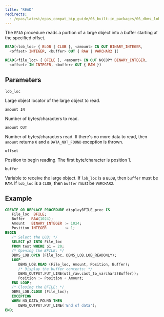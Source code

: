 ```yaml
---
title: "READ"
redirects:
  - /epas/latest/epas_compat_bip_guide/03_built-in_packages/06_dbms_lob/10_read/ #generated for docs/epas/reorg-role-use-case-mode
---
```


The `READ` procedure reads a portion of a large object into a buffer starting at the specified offset.

```sql
READ(<lob_loc> { BLOB | CLOB }, <amount> IN OUT BINARY_INTEGER,
  <offset> INTEGER, <buffer> OUT { RAW | VARCHAR2 })

READ(<file_loc> { BFILE }, <amount> IN OUT NOCOPY BINARY_INTEGER,
  <offset> IN INTEGER, <buffer> OUT { RAW })
```

## Parameters

`lob_loc`

 Large object locator of the large object to read.

`amount IN`

 Number of bytes/characters to read.

`amount OUT`

 Number of bytes/characters read. If there's no more data to read, then `amount` returns `0` and a `DATA_NOT_FOUND` exception is thrown.

`offset`

 Position to begin reading. The first byte/character is position 1.

`buffer`

 Variable to receive the large object. If `lob_loc` is a `BLOB`, then `buffer` must be `RAW`. If `lob_loc` is a `CLOB`, then `buffer` must be `VARCHAR2`. 

## Example

``` sql
CREATE OR REPLACE PROCEDURE displayBFILE_proc IS 
   File_loc  BFILE; 
   Buffer   RAW(1024); 
   Amount   BINARY_INTEGER := 1024; 
   Position INTEGER        := 1; 
BEGIN 
   /* Select the LOB: */ 
   SELECT p2 INTO File_loc 
   FROM test WHERE p1 = 20; 
   /* Opening the BFILE: */ 
   DBMS_LOB.OPEN (File_loc, DBMS_LOB.LOB_READONLY); 
   LOOP 
      DBMS_LOB.READ (File_loc, Amount, Position, Buffer); 
      /* Display the buffer contents: */ 
      DBMS_OUTPUT.PUT_LINE(utl_raw.cast_to_varchar2(Buffer)); 
      Position := Position + Amount; 
   END LOOP; 
   /* Closing the BFILE: */ 
   DBMS_LOB.CLOSE (File_loc); 
   EXCEPTION 
   WHEN NO_DATA_FOUND THEN 
      DBMS_OUTPUT.PUT_LINE('End of data'); 
END;
```
